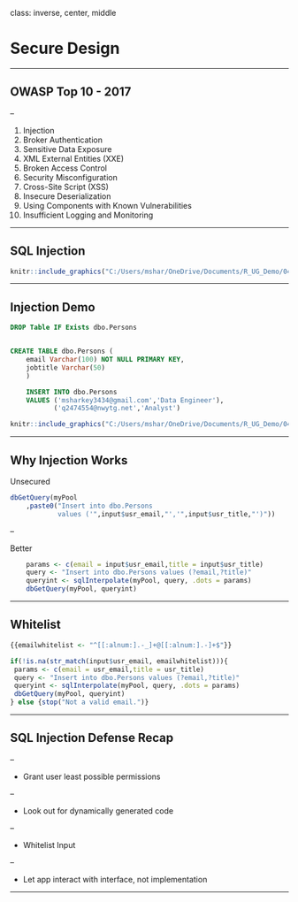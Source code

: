 
class: inverse, center, middle

# Secure Design

---

## OWASP Top 10 - 2017

--

1. Injection
2. Broker Authentication
3. Sensitive Data Exposure
4. XML External Entities (XXE)
5. Broken Access Control
6. Security Misconfiguration
7. Cross-Site Script (XSS)
8. Insecure Deserialization
9. Using Components with Known Vulnerabilities
10. Insufficient Logging and Monitoring

---

## SQL Injection

```r
knitr::include_graphics("C:/Users/mshar/OneDrive/Documents/R_UG_Demo/04-Images/sqlinjection.gif")
```


---


## Injection Demo

```sql
DROP Table IF Exists dbo.Persons


CREATE TABLE dbo.Persons (
	email Varchar(100) NOT NULL PRIMARY KEY,
	jobtitle Varchar(50)
	)

	INSERT INTO dbo.Persons
	VALUES ('msharkey3434@gmail.com','Data Engineer'),
	       ('q2474554@nwytg.net','Analyst')


```

```r
knitr::include_graphics("C:/Users/mshar/OneDrive/Documents/R_UG_Demo/04-Images/shinybuilderInjection.gif")
```

---

## Why Injection Works

Unsecured

```r
dbGetQuery(myPool
    ,paste0("Insert into dbo.Persons 
            values ('",input$usr_email,"','",input$usr_title,"')"))
```

--

Better

```r
    params <- c(email = input$usr_email,title = input$usr_title)
    query <- "Insert into dbo.Persons values (?email,?title)"
    queryint <- sqlInterpolate(myPool, query, .dots = params)
    dbGetQuery(myPool, queryint)
```

---

## Whitelist

```r
{{emailwhitelist <- "^[[:alnum:].-_]+@[[:alnum:].-]+$"}}

if(!is.na(str_match(input$usr_email, emailwhitelist))){
 params <- c(email = usr_email,title = usr_title)
 query <- "Insert into dbo.Persons values (?email,?title)"
 queryint <- sqlInterpolate(myPool, query, .dots = params)
 dbGetQuery(myPool, queryint)
} else {stop("Not a valid email.")}
```

---

## SQL Injection Defense Recap

--

- Grant user least possible permissions

--

- Look out for dynamically generated code

--

- Whitelist Input

--

- Let app interact with interface, not implementation

---